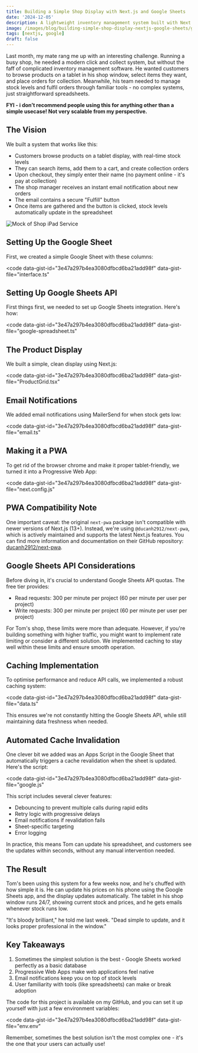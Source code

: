 ```yaml
---
title: Building a Simple Shop Display with Next.js and Google Sheets
date: '2024-12-05'
description: A lightweight inventory management system built with Next.js and Google Sheets, perfect for small shops needing a simple click-and-collect solution without complex infrastructure or databases.
image: /images/blog/building-simple-shop-display-nextjs-google-sheets/gsheet-nextjs-thumbnail.png
tags: [nextjs, google]
draft: false
---
```


Last month, my mate rang me up with an interesting challenge. Running a busy shop, he needed a modern click and collect system, but without the faff of complicated inventory management software. He wanted customers to browse products on a tablet in his shop window, select items they want, and place orders for collection. Meanwhile, his team needed to manage stock levels and fulfil orders through familiar tools - no complex systems, just straightforward spreadsheets.

**FYI - i don’t recommend people using this for anything other than a simple usecase! Not very scalable from my perspective.**

## The Vision

We built a system that works like this:

- Customers browse products on a tablet display, with real-time stock levels
- They can search items, add them to a cart, and create collection orders
- Upon checkout, they simply enter their name (no payment online - it's pay at collection)
- The shop manager receives an instant email notification about new orders
- The email contains a secure "Fulfill" button
- Once items are gathered and the button is clicked, stock levels automatically update in the spreadsheet

![Mock of Shop iPad Service](/images/blog/building-simple-shop-display-nextjs-google-sheets/gsheet-nextjs.png)

## Setting Up the Google Sheet

First, we created a simple Google Sheet with these columns:

<code
	data-gist-id="3e47a297b4ea3080dfbcd6ba21add98f"
	data-gist-file="interface.ts"
></code>

## Setting Up Google Sheets API

First things first, we needed to set up Google Sheets integration. Here's how:

<code
	data-gist-id="3e47a297b4ea3080dfbcd6ba21add98f"
	data-gist-file="google-spreadsheet.ts"
></code>

## The Product Display

We built a simple, clean display using Next.js:

<code
	data-gist-id="3e47a297b4ea3080dfbcd6ba21add98f"
	data-gist-file="ProductGrid.tsx"
></code>

## Email Notifications

We added email notifications using MailerSend for when stock gets low:

<code
	data-gist-id="3e47a297b4ea3080dfbcd6ba21add98f"
	data-gist-file="email.ts"
></code>

## Making it a PWA

To get rid of the browser chrome and make it proper tablet-friendly, we turned it into a Progressive Web App:

<code
	data-gist-id="3e47a297b4ea3080dfbcd6ba21add98f"
	data-gist-file="next.config.js"
></code>

## PWA Compatibility Note

One important caveat: the original `next-pwa` package isn't compatible with newer versions of Next.js (13+). Instead, we're using `@ducanh2912/next-pwa`, which is actively maintained and supports the latest Next.js features. You can find more information and documentation on their GitHub repository: [ducanh2912/next-pwa](https://github.com/ducanh2912/next-pwa).

## Google Sheets API Considerations

Before diving in, it's crucial to understand Google Sheets API quotas. The free tier provides:

- Read requests: 300 per minute per project (60 per minute per user per project)
- Write requests: 300 per minute per project (60 per minute per user per project)

For Tom's shop, these limits were more than adequate. However, if you're building something with higher traffic, you might want to implement rate limiting or consider a different solution. We implemented caching to stay well within these limits and ensure smooth operation.

## Caching Implementation

To optimise performance and reduce API calls, we implemented a robust caching system:

<code
	data-gist-id="3e47a297b4ea3080dfbcd6ba21add98f"
	data-gist-file="data.ts"
></code>

This ensures we're not constantly hitting the Google Sheets API, while still maintaining data freshness when needed.

## Automated Cache Invalidation

One clever bit we added was an Apps Script in the Google Sheet that automatically triggers a cache revalidation when the sheet is updated. Here's the script:

<code
	data-gist-id="3e47a297b4ea3080dfbcd6ba21add98f"
	data-gist-file="google.js"
></code>

This script includes several clever features:

- Debouncing to prevent multiple calls during rapid edits
- Retry logic with progressive delays
- Email notifications if revalidation fails
- Sheet-specific targeting
- Error logging

In practice, this means Tom can update his spreadsheet, and customers see the updates within seconds, without any manual intervention needed.

## The Result

Tom's been using this system for a few weeks now, and he's chuffed with how simple it is. He can update his prices on his phone using the Google Sheets app, and the display updates automatically. The tablet in his shop window runs 24/7, showing current stock and prices, and he gets emails whenever stock runs low.

"It's bloody brilliant," he told me last week. "Dead simple to update, and it looks proper professional in the window."

## Key Takeaways

1. Sometimes the simplest solution is the best - Google Sheets worked perfectly as a basic database
2. Progressive Web Apps make web applications feel native
3. Email notifications keep you on top of stock levels
4. User familiarity with tools (like spreadsheets) can make or break adoption

The code for this project is available on my GitHub, and you can set it up yourself with just a few environment variables:

<code
	data-gist-id="3e47a297b4ea3080dfbcd6ba21add98f"
	data-gist-file="env.env"
></code>

Remember, sometimes the best solution isn't the most complex one - it's the one that your users can actually use!
